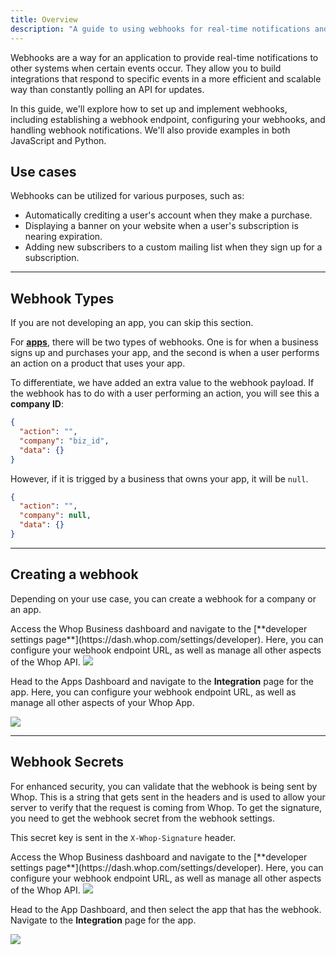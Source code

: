 ```yaml
---
title: Overview
description: "A guide to using webhooks for real-time notifications and integrations"
---
```


Webhooks are a way for an application to provide real-time notifications to other systems when certain events occur. They allow you to build integrations that respond to specific events in a more efficient and scalable way than constantly polling an API for updates.

In this guide, we'll explore how to set up and implement webhooks, including establishing a webhook endpoint, configuring your webhooks, and handling webhook notifications. We'll also provide examples in both JavaScript and Python.

## Use cases

Webhooks can be utilized for various purposes, such as:

- Automatically crediting a user's account when they make a purchase.
- Displaying a banner on your website when a user's subscription is nearing expiration.
- Adding new subscribers to a custom mailing list when they sign up for a subscription.

---

## Webhook Types

<Note>If you are not developing an app, you can skip this section.</Note>

For [**apps**](/apps/overview), there will be two types of webhooks. One is for when a business signs up and purchases your app, and the second is when a user performs an action on a product that uses your app.

To differentiate, we have added an extra value to the webhook payload. If the webhook has to do with a user performing an action, you will see this a **company ID**:

```json
{
  "action": "",
  "company": "biz_id",
  "data": {}
}
```

However, if it is trigged by a business that owns your app, it will be `null`.

```json
{
  "action": "",
  "company": null,
  "data": {}
}
```

---

## Creating a webhook

Depending on your use case, you can create a webhook for a company or an app.

<AccordionGroup>

<Accordion title="Creating a webhook for a company">
Access the Whop Business dashboard and navigate to the [**developer settings page**](https://dash.whop.com/settings/developer). Here, you can configure your webhook endpoint URL, as well as manage all other aspects of the Whop API.

<Frame>
  <img src="https://dev-docs-weld.vercel.app/newwebhook.gif" />
</Frame>

</Accordion>

<Accordion title="Creating a webhook for an app">

Head to the Apps Dashboard and navigate to the **Integration** page for the app. Here, you can configure your webhook endpoint URL, as well as manage all other aspects of your Whop App.

<Frame>
  <img src="https://imgur.com/L1JgihF.gif" />
</Frame>

</Accordion>

</AccordionGroup>

---

## Webhook Secrets

For enhanced security, you can validate that the webhook is being sent by Whop. This is a string that gets sent in the headers and is used to allow your server to verify that the request is coming from Whop. To get the signature, you need to get the webhook secret from the webhook settings.

This secret key is sent in the `X-Whop-Signature` header.

<AccordionGroup>

<Accordion title="Company Webhooks">
Access the Whop Business dashboard and navigate to the [**developer settings page**](https://dash.whop.com/settings/developer). Here, you can configure your webhook endpoint URL, as well as manage all other aspects of the Whop API.

<Frame>
  <img src="https://imgur.com/6AY16BV.gif" />
</Frame>

</Accordion>

<Accordion title="App webhooks">

Head to the App Dashboard, and then select the app that has the webhook. Navigate to the **Integration** page for the app.

  <Frame>
    <img src="https://imgur.com/wLwXFdU.gif" />
  </Frame>
</Accordion>

</AccordionGroup>
